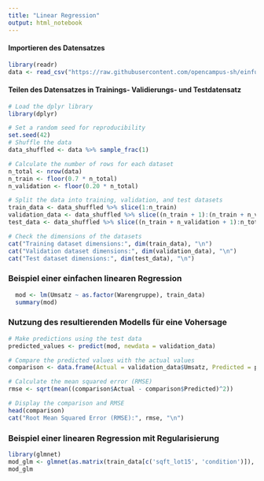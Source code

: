```yaml
---
title: "Linear Regression"
output: html_notebook
---
```


#### Importieren des Datensatzes

```r
library(readr)
data <- read_csv("https://raw.githubusercontent.com/opencampus-sh/einfuehrung-in-data-science-und-ml/main/umsatzdaten_gekuerzt.csv")
```

#### Teilen des Datensatzes in Trainings- Validierungs- und Testdatensatz

```r
# Load the dplyr library
library(dplyr)

# Set a random seed for reproducibility
set.seed(42)
# Shuffle the data
data_shuffled <- data %>% sample_frac(1)

# Calculate the number of rows for each dataset
n_total <- nrow(data)
n_train <- floor(0.7 * n_total)
n_validation <- floor(0.20 * n_total)

# Split the data into training, validation, and test datasets
train_data <- data_shuffled %>% slice(1:n_train)
validation_data <- data_shuffled %>% slice((n_train + 1):(n_train + n_validation))
test_data <- data_shuffled %>% slice((n_train + n_validation + 1):n_total)

# Check the dimensions of the datasets
cat("Training dataset dimensions:", dim(train_data), "\n")
cat("Validation dataset dimensions:", dim(validation_data), "\n")
cat("Test dataset dimensions:", dim(test_data), "\n")

```

### Beispiel einer einfachen linearen Regression

```r
  mod <- lm(Umsatz ~ as.factor(Warengruppe), train_data)
  summary(mod)

```

### Nutzung des resultierenden Modells für eine Vohersage

```r
# Make predictions using the test data
predicted_values <- predict(mod, newdata = validation_data)

# Compare the predicted values with the actual values
comparison <- data.frame(Actual = validation_data$Umsatz, Predicted = predicted_values)

# Calculate the mean squared error (RMSE)
rmse <- sqrt(mean((comparison$Actual - comparison$Predicted)^2))

# Display the comparison and RMSE
head(comparison)
cat("Root Mean Squared Error (RMSE):", rmse, "\n")

```

### Beispiel einer linearen Regression mit Regularisierung

```r
library(glmnet)
mod_glm <- glmnet(as.matrix(train_data[c('sqft_lot15', 'condition')]), train_data$price)
mod_glm

```
